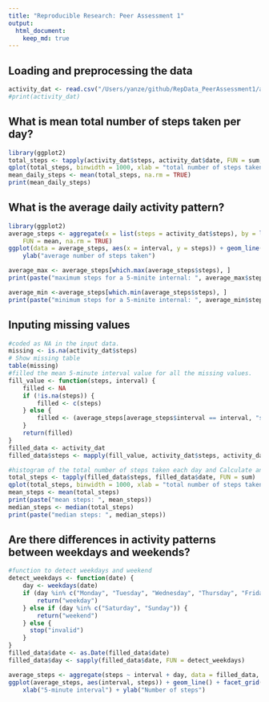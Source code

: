 ```yaml
---
title: "Reproducible Research: Peer Assessment 1"
output: 
  html_document:
    keep_md: true
---
```



## Loading and preprocessing the data
```r
activity_dat <- read.csv("/Users/yanze/github/RepData_PeerAssessment1/activity.csv")
#print(activity_dat)

```

## What is mean total number of steps taken per day?
```r
library(ggplot2)
total_steps <- tapply(activity_dat$steps, activity_dat$date, FUN = sum, na.rm = TRUE)
qplot(total_steps, binwidth = 1000, xlab = "total number of steps taken per day")
mean_daily_steps <- mean(total_steps, na.rm = TRUE)
print(mean_daily_steps)
```

## What is the average daily activity pattern?

```r
library(ggplot2)
average_steps <- aggregate(x = list(steps = activity_dat$steps), by = list(interval =  activity_dat$interval), 
    FUN = mean, na.rm = TRUE)
ggplot(data = average_steps, aes(x = interval, y = steps)) + geom_line() + xlab("5-minute interval") + 
    ylab("average number of steps taken")

average_max <- average_steps[which.max(average_steps$steps), ]
print(paste("maximum steps for a 5-minite internal: ", average_max$steps))

average_min <-average_steps[which.min(average_steps$steps), ]
print(paste("minimum steps for a 5-minite internal: ", average_min$steps))
```
## Inputing missing values
```r
#coded as NA in the input data.
missing <- is.na(activity_dat$steps)
# Show missing table
table(missing)
#filled the mean 5-minute interval value for all the missing values.
fill_value <- function(steps, interval) {
    filled <- NA
    if (!is.na(steps)) {
        filled <- c(steps) 
    } else {
        filled <- (average_steps[average_steps$interval == interval, "steps"])
    }
    return(filled)
}
filled_data <- activity_dat
filled_data$steps <- mapply(fill_value, activity_dat$steps, activity_dat$interval)

#histogram of the total number of steps taken each day and Calculate and report the mean and median total number of steps taken per day
total_steps <- tapply(filled_data$steps, filled_data$date, FUN = sum)
qplot(total_steps, binwidth = 1000, xlab = "total number of steps taken each day")
mean_steps <- mean(total_steps)
print(paste("mean steps: ", mean_steps))
median_steps <- median(total_steps)
print(paste("median steps: ", median_steps))
```

## Are there differences in activity patterns between weekdays and weekends?
```r
#function to detect weekdays and weekend
detect_weekdays <- function(date) {
    day <- weekdays(date)
    if (day %in% c("Monday", "Tuesday", "Wednesday", "Thursday", "Friday")) {
        return("weekday") 
    } else if (day %in% c("Saturday", "Sunday")) {
        return("weekend") 
    } else {
      stop("invalid")
    }
}
filled_data$date <- as.Date(filled_data$date)
filled_data$day <- sapply(filled_data$date, FUN = detect_weekdays)

average_steps <- aggregate(steps ~ interval + day, data = filled_data, mean)
ggplot(average_steps, aes(interval, steps)) + geom_line() + facet_grid(day ~ .) + 
    xlab("5-minute interval") + ylab("Number of steps")
```
